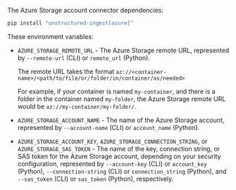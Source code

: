 The Azure Storage account connector dependencies:

```bash CLI, Python
pip install "unstructured-ingest[azure]"
```


<AdditionalIngestDependencies />

These environment variables:

- `AZURE_STORAGE_REMOTE_URL` - The Azure Storage remote URL, represented by `--remote-url` (CLI) or `remote_url` (Python).

  The remote URL takes the format `az://<container-name>/<path/to/file/or/folder/in/container/as/needed>`

  For example, if your container is named `my-container`, and there is a folder in the container named `my-folder`, the 
  Azure Storage remote URL would be `az://my-container/my-folder/`.

- `AZURE_STORAGE_ACCOUNT_NAME` - The name of the Azure Storage account, represented by `--account-name` (CLI) or `account_name` (Python).
- `AZURE_STORAGE_ACCOUNT_KEY`, `AZURE_STORAGE_CONNECTION_STRING`, or `AZURE_STORAGE_SAS_TOKEN` - The name of the key, connection string, or SAS token for the Azure Storage account, depending on your security configuration, represented by `--account-key` (CLI) or `account_key` (Python), `--connection-string` (CLI) or `connection_string` (Python), and `--sas_token` (CLI) or `sas_token` (Python), respectively.